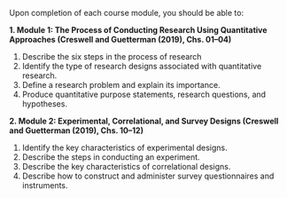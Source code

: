 Upon completion of each course module, you should be able to:

**1. Module 1: The Process of Conducting Research Using Quantitative Approaches (Creswell and Guetterman (2019), Chs. 01--04)**

  1. Describe the six steps in the process of research
  2. Identify the type of research designs associated with quantitative research.
  3. Define a research problem and explain its importance.
  4. Produce quantitative purpose statements, research questions, and hypotheses.

**2. Module 2: Experimental, Correlational, and Survey Designs (Creswell and Guetterman (2019), Chs. 10--12)**

  1. Identify the key characteristics of experimental designs.
  2. Describe the steps in conducting an experiment.
  3. Describe the key characteristics of correlational designs.
  4. Describe how to construct and administer survey questionnaires and instruments.